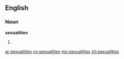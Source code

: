 ==English==

===Noun===
'''sexualities'''

# {{plural of|[[sexuality]]}}

[[ar:sexualities]]
[[cy:sexualities]]
[[my:sexualities]]
[[zh:sexualities]]